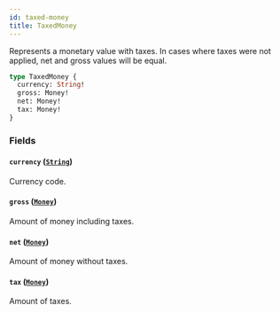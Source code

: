 ```yaml
---
id: taxed-money
title: TaxedMoney
---
```



Represents a monetary value with taxes. In cases where taxes were not applied, net and gross values will be equal.

```graphql
type TaxedMoney {
  currency: String!
  gross: Money!
  net: Money!
  tax: Money!
}
```


### Fields

#### `currency` ([`String`](../../../developer/api-reference/scalars/string))

Currency code.


#### `gross` ([`Money`](../../../developer/api-reference/objects/money))

Amount of money including taxes.


#### `net` ([`Money`](../../../developer/api-reference/objects/money))

Amount of money without taxes.


#### `tax` ([`Money`](../../../developer/api-reference/objects/money))

Amount of taxes.




